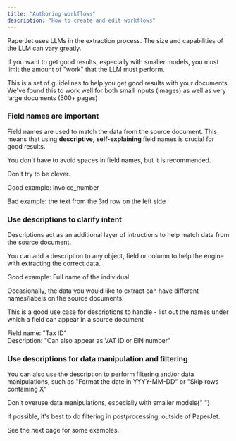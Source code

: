 ```yaml
---
title: "Authoring workflows"
description: "How to create and edit workflows"
---
```


PaperJet uses LLMs in the extraction process. The size and capabilities of the LLM can vary greatly.

If you want to get good results, especially with smaller models, you must limit the amount of "work" that the LLM must perform.

This is a set of guidelines to help you get good results with your documents. We've found this to work well for both small inputs (images) as well as very large documents (500+ pages)

### Field names are important

Field names are used to match the data from the source document. This means that using <b>descriptive, self-explaining </b>field names is crucial for good results.

You don't have to avoid spaces in field names, but it is recommended.

Don't try to be clever.

<Check>Good example: invoice_number</Check>

<Danger>Bad example: the text from the 3rd row on the left side</Danger>

### Use descriptions to clarify intent

Descriptions act as an additional layer of intructions to help match data from the source document.

You can add a description to any object, field or column to help the engine with extracting the correct data.

<Check>Good example: Full name of the individual</Check>

Occasionally, the data you would like to extract can have different names/labels on the source documents.

This is a good use case for descriptions to handle - list out the names under which a field can appear in a source document

<Check>
  Field name: "Tax ID" <br /> Description: "Can also appear as VAT ID or EIN
  number"
</Check>

### Use descriptions for data manipulation and filtering

You can also use the description to perform filtering and/or data manipulations, such as "Format the date in YYYY-MM-DD" or "Skip rows containing X"

<Warning>
  Don't overuse data manipulations, especially with smaller models{" "}
</Warning>

If possible, it's best to do filtering in postprocessing, outside of PaperJet.

See the next page for some examples.
